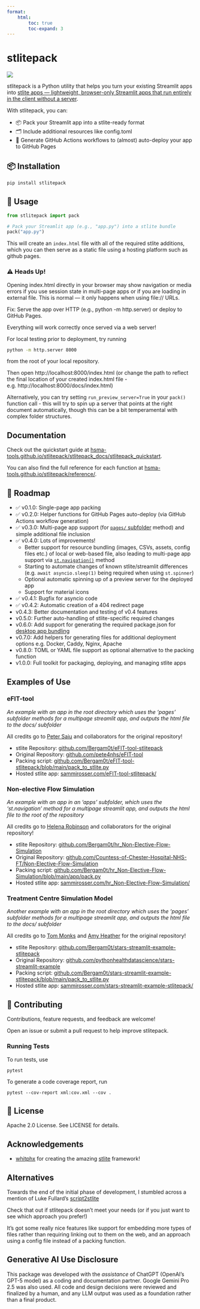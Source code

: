 ```yaml
---
format:
    html:
        toc: true
        toc-expand: 3
---
```


# stlitepack

[<img src="https://img.shields.io/pypi/v/stlitepack?label=pypi%20package">](https://pypi.org/project/stlitepack/)

stlitepack is a Python utility that helps you turn your existing Streamlit apps into [stlite apps — lightweight, browser-only Streamlit apps that run entirely in the client without a server](https://github.com/whitphx/stlite).

With stlitepack, you can:

- 📦 Pack your Streamlit app into a stlite-ready format
- 🗂️ Include additional resources like config.toml
- 🚀 Generate GitHub Actions workflows to (almost) auto-deploy your app to GitHub Pages

## 📦 Installation

```bash
pip install stlitepack
```

## 🚀 Usage

```python
from stlitepack import pack

# Pack your Streamlit app (e.g., "app.py") into a stlite bundle
pack("app.py")
```

This will create an `index.html` file with all of the required stlite additions, which you can then serve as a static file using a hosting platform such as github pages.


### ⚠️ Heads Up!
Opening index.html directly in your browser may show navigation or media errors if you use session state in multi-page apps or if you are loading in external file. This is normal — it only happens when using file:// URLs.

Fix: Serve the app over HTTP (e.g., python -m http.server) or deploy to GitHub Pages.

Everything will work correctly once served via a web server!

For local testing prior to deployment, try running

```bash
python -m http.server 8000
```

from the root of your local repository.

Then open http://localhost:8000/index.html
(or change the path to reflect the final location of your created index.html file - e.g. http://localhost:8000/docs/index.html)


Alternatively, you can try setting `run_preview_server=True` in your `pack()` function call - this will try to spin up a server that points at the right document automatically, though this can be a bit temperamental with complex folder structures.

## Documentation

Check out the quickstart guide at [hsma-tools.github.io/stlitepack/stlitepack_docs/stlitepack_quickstart](http://hsma-tools.github.io/stlitepack/stlitepack_docs/stlitepack_quickstart).

You can also find the full reference for each function at [hsma-tools.github.io/stlitepack/reference/](http://hsma-tools.github.io/stlitepack/reference/).

## 🔮 Roadmap

- ✅ v0.1.0: Single-page app packing
- ✅ v0.2.0: Helper functions for GitHub Pages auto-deploy (via GitHub Actions workflow generation)
- ✅ v0.3.0: Multi-page app support (for [`pages/` subfolder](https://webapps.hsma.co.uk/multipage.html#method-2-pages-subfolder) method) and simple additional file inclusion
- ✅ v0.4.0: Lots of improvements!
    - Better support for resource bundling (images, CSVs, assets, config files etc.) of local or web-based file, also leading to multi-page app support via [`st.navigation()`](https://webapps.hsma.co.uk/multipage.html#method-1-st.page-and-st.navigation) method
    - Starting to automate changes of known stlite/streamlit differences (e.g. `await asyncio.sleep(1)` being required when using `st.spinner`)
    - Optional automatic spinning up of a preview server for the deployed app
    - Support for material icons
- ✅ v0.4.1: Bugfix for asyncio code
- ✅ v0.4.2: Automatic creation of a 404 redirect page
- v0.4.3: Better documentation and testing of v0.4 features
- v0.5.0: Further auto-handling of stlite-specific required changes
- v0.6.0: Add support for generating the required package.json for [desktop app bundling](https://github.com/whitphx/stlite/tree/main/packages/desktop)
- v0.7.0: Add helpers for generating files for additional deployment options e.g. Docker, Caddy, Nginx, Apache
- v0.8.0: TOML or YAML file support as optional alternative to the packing function
- v1.0.0: Full toolkit for packaging, deploying, and managing stlite apps

## Examples of Use

### eFIT-tool

*An example with an app in the root directory which uses the 'pages' subfolder methods for a multipage streamlit app, and outputs the html file to the docs/ subfolder*

All credits go to [Peter Saiu](https://github.com/pete4nhs) and collaborators for the original repository!

- stlite Repository: [github.com/Bergam0t/eFIT-tool-stlitepack](https://github.com/Bergam0t/eFIT-tool-stlitepack)
- Original Repository: [github.com/pete4nhs/eFIT-tool](https://github.com/pete4nhs/eFIT-tool)
- Packing script: [github.com/Bergam0t/eFIT-tool-stlitepack/blob/main/pack_to_stlite.py](https://github.com/Bergam0t/eFIT-tool-stlitepack/blob/main/pack_to_stlite.py)
- Hosted stlite app: [sammirosser.com/eFIT-tool-stlitepack/](http://sammirosser.com/eFIT-tool-stlitepack/)

### Non-elective Flow Simulation

*An example with an app in an 'apps' subfolder, which uses the 'st.navigation' method for a multipage streamlit app, and outputs the html file to the root of the repository*

All credits go to [Helena Robinson](https://github.com/helenajr) and collaborators for the original repository!

- stlite Repository: [github.com/Bergam0t/hr_Non-Elective-Flow-Simulation](https://github.com/Bergam0t/hr_Non-Elective-Flow-Simulation)
- Original Repository: [github.com/Countess-of-Chester-Hospital-NHS-FT/Non-Elective-Flow-Simulation](https://github.com/Countess-of-Chester-Hospital-NHS-FT/Non-Elective-Flow-Simulation)
- Packing script: [github.com/Bergam0t/hr_Non-Elective-Flow-Simulation/blob/main/app/pack.py](https://github.com/Bergam0t/hr_Non-Elective-Flow-Simulation/blob/main/app/pack.py)
- Hosted stlite app: [sammirosser.com/hr_Non-Elective-Flow-Simulation/](http://sammirosser.com/hr_Non-Elective-Flow-Simulation/)

### Treatment Centre Simulation Model

*Another example with an app in the root directory which uses the 'pages' subfolder methods for a multipage streamlit app, and outputs the html file to the docs/ subfolder*

All credits go to [Tom Monks](https://github.com/TomMonks) and [Amy Heather](https://github.com/amyheather) for the original repository!

- stlite Repository: [github.com/Bergam0t/stars-streamlit-example-stlitepack](https://github.com/Bergam0t/stars-streamlit-example-stlitepack)
- Original Repository: [github.com/pythonhealthdatascience/stars-streamlit-example](https://github.com/pythonhealthdatascience/stars-streamlit-example)
- Packing script: [github.com/Bergam0t/stars-streamlit-example-stlitepack/blob/main/pack_to_stlite.py](https://github.com/Bergam0t/stars-streamlit-example-stlitepack/blob/main/pack_to_stlite.py)
- Hosted stlite app: [sammirosser.com/stars-streamlit-example-stlitepack/](http://sammirosser.com/stars-streamlit-example-stlitepack/)


## 🤝 Contributing
Contributions, feature requests, and feedback are welcome!

Open an issue or submit a pull request to help improve stlitepack.

### Running Tests

To run tests, use

`pytest`

To generate a code coverage report, run

`pytest --cov-report xml:cov.xml --cov .`

## 📜 License
Apache 2.0 License. See LICENSE for details.

## Acknowledgements

- [whitphx](https://github.com/whitphx) for creating the amazing [stlite](https://github.com/whitphx/stlite) framework!

## Alternatives

Towards the end of the initial phase of development, I stumbled across a mention of Luke Fullard's [script2stlite](https://github.com/LukeAFullard/script2stlite)

Check that out if stlitepack doesn't meet your needs (or if you just want to see which approach you prefer!)

It's got some really nice features like support for embedding more types of files rather than requiring linking out to them on the web, and an approach using a config file instead of a packing function.

## Generative AI Use Disclosure

This package was developed with the *assistance* of ChatGPT (OpenAI’s GPT-5 model) as a coding and documentation partner. Google Gemini Pro 2.5 was also used.
All code and design decisions were reviewed and finalized by a human, and any LLM output was used as a foundation rather than a final product.
